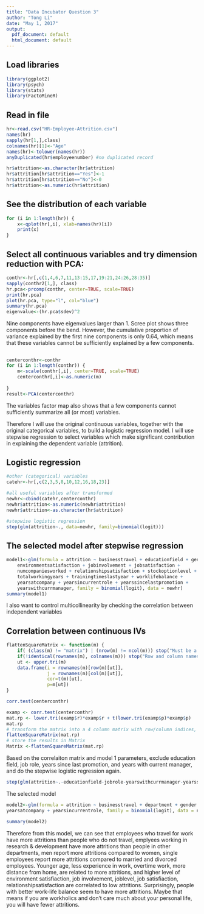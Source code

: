 ```yaml
---
title: "Data Incubator Question 3"
author: "Tong Li"
date: "May 1, 2017"
output:
  pdf_document: default
  html_document: default
---
```


## Load libraries
```r
library(ggplot2)
library(psych)
library(stats)
library(FactoMineR)
```

## Read in file
```r
hr<-read.csv("HR-Employee-Attrition.csv")
names(hr)
sapply(hr[1,],class)
colnames(hr)[1]<-"Age"
names(hr)<-tolower(names(hr))
anyDuplicated(hr$employeenumber) #no duplicated record

hr$attrition<-as.character(hr$attrition)
hr$attrition[hr$attrition=="Yes"]<-1
hr$attrition[hr$attrition=="No"]<-0
hr$attrition<-as.numeric(hr$attrition)
```

## See the distribution of each variable
```r
for (i in 1:length(hr)) {
    x<-qplot(hr[,i], xlab=names(hr)[i])
    print(x)
}

```

## Select all continuous variables and try dimension reduction with PCA:
```r
conthr<-hr[,c(1,4,6,7,11,13:15,17,19:21,24:26,28:35)]
sapply(conthr2[1,], class)
hr.pca<-prcomp(conthr, center=TRUE, scale=TRUE)
print(hr.pca)
plot(hr.pca, type="l", col="blue")
summary(hr.pca)
eigenvalue<-(hr.pca$sdev)^2
```
Nine components have eigenvalues larger than 1. Scree plot shows three components before the bend. However, the cumulative proportion of variance explained by the first nine components is only 0.64, which means that these variables cannot be sufficiently explained by a few components. 

##
```r
centerconthr<-conthr
for (i in 1:length(conthr)) {
    m<-scale(conthr[,i], center=TRUE, scale=TRUE)
    centerconthr[,i]<-as.numeric(m)
    
}
result<-PCA(centerconthr)

```

The variables factor map also shows that a few components cannot sufficiently summarize all (or most) variables.

Therefore I will use the original continuous variables, together with the original categorical variables, to build a logistic regression model. I will use stepwise regression to select variables which make significant contribution in explaining the dependent variable (attrition).

## Logistic regression
```r
#other (categorical) variables
catehr<-hr[,c(2,3,5,8,10,12,16,18,23)]

#all useful variables after transformed
newhr<-cbind(catehr,centerconthr)
newhr$attrition<-as.numeric(newhr$attrition)
newhr$attrition<-as.character(hr$attrition)

#stepwise logistic regression
step(glm(attrition~., data=newhr, family=binomial(logit)))
```

## The selected model after stepwise regression
```r
model1<-glm(formula = attrition ~ businesstravel + educationfield + gender +     jobrole + maritalstatus + overtime + age + distancefromhome + 
    environmentsatisfaction + jobinvolvement + jobsatisfaction + 
    numcompaniesworked + relationshipsatisfaction + stockoptionlevel + 
    totalworkingyears + trainingtimeslastyear + worklifebalance + 
    yearsatcompany + yearsincurrentrole + yearssincelastpromotion + 
    yearswithcurrmanager, family = binomial(logit), data = newhr)
summary(model1)
```

I also want to control multicollinearity by checking the correlation between independent variables

## Correlation between continuous IVs
```r
flattenSquareMatrix <- function(m) {
    if( (class(m) != "matrix") | (nrow(m) != ncol(m))) stop("Must be a square matrix.") 
    if(!identical(rownames(m), colnames(m))) stop("Row and column names must be equal.")
    ut <- upper.tri(m)
    data.frame(i = rownames(m)[row(m)[ut]],
               j = rownames(m)[col(m)[ut]],
               cor=t(m)[ut],
               p=m[ut])
}

corr.test(centerconthr)

examp <- corr.test(centerconthr) 
mat.rp <- lower.tri(examp$r)*examp$r + t(lower.tri(examp$p)*examp$p) 
mat.rp 
# transform the matrix into a 4 column matrix with row/column indices, correlation, and p-value.
flattenSquareMatrix(mat.rp)
# store the results in Matrix
Matrix <-flattenSquareMatrix(mat.rp)
```

Based on the correlaiton matrix and model 1 parameters, exclude education field, job role, years since last promotion, and years with current manager, and do the stepwise logistic regression again. 

```r
step(glm(attrition~.-educationfield-jobrole-yearswithcurrmanager-yearssincelastpromotion, data=newhr, family=binomial(logit)))

```

The selected model
```r
model2<-glm(formula = attrition ~ businesstravel + department + gender + maritalstatus + overtime + age + dailyrate + distancefromhome + environmentsatisfaction + jobinvolvement + joblevel + jobsatisfaction + numcompaniesworked +  relationshipsatisfaction + stockoptionlevel +     totalworkingyears + trainingtimeslastyear + worklifebalance + 
yearsatcompany + yearsincurrentrole, family = binomial(logit), data = newhr)

summary(model2)
```

Therefore from this model, we can see that employees who travel for work have more attritions than people who do not travel, emplyees working in research & development have more attritions than people in other departments, men report more attritions compared to women, single employees report more attritions compared to married and divorced employees. Younger age, less experience in work, overtime work, more distance from home, are related to more attritions, and higher level of environment satisfiaction, job involvement, joblevel, job satisfiaction, relationshipsatisfaction are correlated to low attritions. Surprisingly, people with better work-life balance seem to have more attritions. Maybe that means if you are workholics and don't care much about your personal life, you will have fewer attritions.